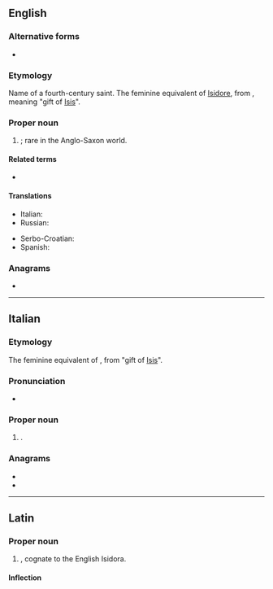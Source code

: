 ==English==

===Alternative forms===
* {{l|en|Isadora}}

===Etymology===
Name of a fourth-century saint. The feminine equivalent of [[Isidore]], from {{etyl|grc|en}}, meaning "gift of [[Isis]]".

===Proper noun===
{{en-proper noun}}

# {{given name|female|from=Ancient Greek}}; rare in the Anglo-Saxon world.

====Related terms====
* {{l|en|Isidore}}

====Translations====
{{trans-top|female given name}}
* Italian: {{t+|it|Isidora}}
* Russian: {{t+|ru|Исидора}}
{{trans-mid}}
* Serbo-Croatian: {{t|sh|Исидора|sc=Cyrl}}
* Spanish: {{t+|es|Isidora}}
{{trans-bottom}}

<!--
Pronounced: ee-zee-DO-rah (Italian), ee-see-DHO-rah (Spanish) [key]
-->

===Anagrams===
* {{anagrams|en|Siordia}}

----

==Italian==

===Etymology===
The feminine equivalent of {{m|it|Isidoro}}, from {{etyl|grc|it}} "gift of [[Isis]]".

===Pronunciation===
* {{hyphenation|I|si|do|ra|lang=it}}

===Proper noun===
{{it-proper noun|g=f}}

# {{given name|female|lang=it}}.

===Anagrams===
* {{l|it|odiarsi}}
* {{l|it|radiosi}}

----

==Latin==

===Proper noun===
{{la-proper noun|Isidora|Isidorae|f|first}}

# {{given name|female|lang=la}}, cognate to the English Isidora.

====Inflection====
{{la-decl-1st|Isidor}}